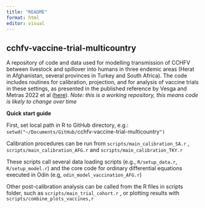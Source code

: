 ```yaml
---
title: "README"
format: html
editor: visual
---
```


## cchfv-vaccine-trial-multicountry

A repository of code and data used for modelling transmission of CCHFV between livestock and spillover into humans in three endemic areas (Herat in Afghanistan, several provinces in Turkey and South Africa). The code includes routines for calibration, projection, and for analysis of vaccine trials in these settings, as presented in the published reference by Vesga and Metras 2022 et al ([here](https://www.medrxiv.org/content/10.1101/2022.06.09.22276201v1)). *Note: this is a working repository, this means code is likely to change over time*

**Quick start guide**

First, set local path in R to GitHub directory, e.g.: `setwd("~/Documents/GitHub/`cchfv-vaccine-trial-multicountry`")`

Calibration procedures can be run from `scripts/main_calibration_SA.r` , `scripts/main_calibration_AFG.r` and `scripts/main_calibration_TKY.r`

These scripts call several data loading scripts (e.g., `R/setup_data.r`, `R/setup_model.r`) and the core code for ordinary differential equations executed in Odin (e.g, `odin_model_vaccination_AFG.r`)

Other post-calibration analysis can be called from the R files in scripts folder, such as `scripts/main_trial_cohort.r` , or plotting results with `scripts/combine_plots_vaccines,r`
